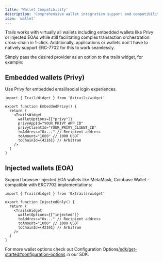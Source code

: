 ```yaml
---
title: 'Wallet Compatibility'
description: 'Comprehensive wallet integration support and compatibility across different blockchain ecosystems'
icon: 'wallet'
---
```


Trails works with virtually all wallets including embedded wallets like Privy or injected EOAs while still facilitating complex transaction orchestration cross-chain in 1-click. Additionally, applications or wallets don't have to natively support ERC-7702 for this to work seamlessly.

Simply pass the desired provider as an option to the trails widget, for example:

## Embedded wallets (Privy)

Use Privy for embedded email/social login experiences.

```tsx highlight={6-8}
import { TrailsWidget } from '0xtrails/widget'

export function EmbeddedPrivy() {
  return (
    <TrailsWidget
      walletOptions={["privy"]}
      privyAppId="YOUR_PRIVY_APP_ID"
      privyClientId="YOUR_PRIVY_CLIENT_ID"
      toAddress="0x..." // Recipient address
      toAmount="1000" // 1000 USDT
      toChainId={42161} // Arbitrum
    />
  )
}
```

## Injected wallets (EOA)

Support browser-injected EOA wallets like MetaMask, Coinbase Wallet - compatible with ERC7702 implementations:

```tsx highlight={6}
import { TrailsWidget } from '0xtrails/widget'

export function InjectedOnly() {
  return (
    <TrailsWidget
      walletOptions={["injected"]}
      toAddress="0x..." // Recipient address
      toAmount="1000" // 1000 USDT
      toChainId={42161} // Arbitrum
    />
  )
}
```

For more wallet options check out Configuration Options[/sdk/get-started#configuration-options](/sdk/get-started#configuration-options) in our SDK.
